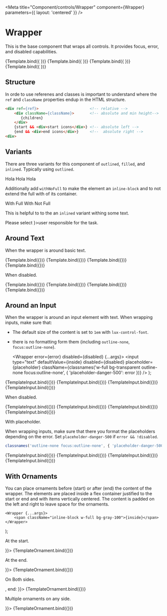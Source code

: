 

<Meta 
    title="Component/controls/Wrapper" 
    component={Wrapper} 
    parameters={{
        layout: 'centered'
    }}
/>

# Wrapper

This is the base component that wraps all controls. It provides focus,
error, and disabled capabilities.


<Canvas>
    <Story name="Template" args={{ focus: false, disabled: false, error: false, inside: 'Inside' }}>
        {Template.bind({ })}
    </Story>
    <Story name="Template Undefined" args={{ focus: false, disabled: false, error: false }}>
        {Template.bind({ })}
    </Story>
    <Story name="Template Empty" args={{ focus: false, disabled: false, error: false, inside: '' }}>
        {Template.bind({ })}
    </Story>
    <Story name="Template Space" args={{ focus: false, disabled: false, error: false, inside: '  ' }}>
        {Template.bind({ })}
    </Story>
</Canvas>

<ArgsTable of={Wrapper} /> 

## Structure

In orde to use referenes and classes is important to understand where the `ref`
and `className` properties endup in the HTML structure.

```html
<div ref={ref}>                       <!-- relative -->
    <div className={className}>       <!-- absolute and min height-->
       {children}
    </div>
    {start && <div>start icons</div>} <!-- absolute left -->
    {end && <div>end icons</div>}     <!--  absolute right -->
<div>
```

## Variants

There are three variants for this component of `outlined`, `filled`, and
`inlined`. Typically using `outlined`.

<Canvas>
    <Story name="Variant Outlined">
        <Wrapper variant="outlined">Hola</Wrapper>
    </Story>
    <Story name="Variant Filled">
        <Wrapper variant="filled">Hola</Wrapper>
    </Story>
    <Story name="Variant Inline">
        <Wrapper variant="inlined">Hola</Wrapper>
    </Story>
</Canvas>

Additionally add `withNoFull` to make the element an `inline-block` and to 
not extend the full with of its container.

<Canvas>
    <Story name="Variant Outlined With Full">
        <Wrapper variant="outlined">With Full</Wrapper>
    </Story>
</Canvas>

<Canvas>
    <Story name="Variant Outlined With Not Full">
        <Wrapper variant="outlined" withNoFull>With Not Full</Wrapper>
    </Story>
</Canvas>


This is helpful to to the an `inlined` variant withing some text.

<Canvas>
    <Story name="Variant Inlined With Not Full">
        <div>
            Please select <Wrapper variant="inlined" withNoFull end={<AngleDownIcon className="stroke-1"/>}>user</Wrapper> responsible for the task.
        </div>
    </Story>
</Canvas>


## Around Text

When the wrapper is around basic text.

<Canvas>
    <Story name="Plain" args={{ focus: false, disabled: false, error: false, inside: 'Plain' }}>
        {Template.bind({})}
    </Story>
    <Story name="Focus" args={{ focus: true, disabled: false, error: false, inside: 'Focus' }}>
        {Template.bind({})}
    </Story>
    <Story name="Error" args={{ focus: false, disabled: false, error: true, inside: 'Error' }}>
        {Template.bind({})}
    </Story>
    <Story name="Focus Error" args={{ focus: true, disabled: false, error: true, inside: 'Focus Error' }}>
        {Template.bind({})}
    </Story>
</Canvas>

When disabled.

<Canvas>
    <Story name="Disabled Plain" args={{ focus: false, disabled: true, error: false, inside: 'Disabled Plain' }}>
        {Template.bind({})}
    </Story>
    <Story name="Disabled Focus" args={{ focus: true, disabled: true, error: false, inside: 'Disabled Focus' }}>
        {Template.bind({})}
    </Story>
    <Story name="Disabled Error" args={{ focus: false, disabled: true, error: true, inside: 'Disabled Error' }}>
        {Template.bind({})}
    </Story>
    <Story name="Disabled Focus Error" args={{ focus: true, disabled: true, error: true, inside: 'Disabled Focus Error' }}>
        {Template.bind({})}
    </Story>
</Canvas>

## Around an Input 

When the wrapper is around an input element with text.  When wrapping inputs,
make sure that:

* The default size of the content is set to `1em` with `lux-control-font`.
* there is no formatting form them (including `outline-none`, `focus:outline-none`).

    <Wrapper error={error} disabled={disabled} {...args}>
        <input 
            type="text" defaultValue={inside} disabled={disabled}
            placeholder={placeholder} 
            className={classnames('w-full bg-transparent outline-none focus:outline-none', { 'placeholder-danger-500': error })} 
        />
    </Wrapper>
);

<Canvas>
    <Story name="Input Plain" args={{ focus: false, disabled: false, error: false, inside: 'Plain' }}>
        {TemplateInput.bind({})}
    </Story>
    <Story name="Input Focus" args={{ focus: true, disabled: false, error: false, inside: 'Focus' }}>
        {TemplateInput.bind({})}
    </Story>
    <Story name="Input Error" args={{ focus: false, disabled: false, error: true, inside: 'Error' }}>
        {TemplateInput.bind({})}
    </Story>
    <Story name="Input Focus Error" args={{ focus: true, disabled: false, error: true, inside: 'Focus Error' }}>
        {TemplateInput.bind({})}
    </Story>
</Canvas>

When disabled.

<Canvas>
    <Story name="Disabed Input Plain" args={{ focus: false, disabled: true, error: false, inside: 'Plain' }}>
        {TemplateInput.bind({})}
    </Story>
    <Story name="Disabed Input Focus" args={{ focus: true, disabled: true, error: false, inside: 'Focus' }}>
        {TemplateInput.bind({})}
    </Story>
    <Story name="Disabed Input Error" args={{ focus: false, disabled: true, error: true, inside: 'Error' }}>
        {TemplateInput.bind({})}
    </Story>
    <Story name="Disabed Input Focus Error" args={{ focus: true, disabled: true, error: true, inside: 'Focus Error' }}>
        {TemplateInput.bind({})}
    </Story>
</Canvas>

With placeholder.

When wrapping inputs, make sure that there you format the placeholders depending
on the error. Set `placeholder-danger-500` if `error && !disabled`.

```js
classnames('outline-none focus:outline-none', { 'placeholder-danger-500': error })
```

<Canvas>
    <Story name="Input Plain Placeholder" args={{ focus: false, disabled: false, error: false, placeholder: 'Plain' }}>
        {TemplateInput.bind({})}
    </Story>
    <Story name="Input Focus Placeholder" args={{ focus: true, disabled: false, error: false, placeholder: 'Focus' }}>
        {TemplateInput.bind({})}
    </Story>
    <Story name="Input Error Placeholder" args={{ focus: false, disabled: false, error: true, placeholder: 'Error' }}>
        {TemplateInput.bind({})}
    </Story>
    <Story name="Input Focus Error Placeholder" args={{ focus: true, disabled: false, error: true, placeholder: 'Focus Error' }}>
        {TemplateInput.bind({})}
    </Story>
</Canvas>

## With Ornaments

You can place ornaments before (start) or after (end) the content of the
wrapper. The elements are placed inside a flex container justified to the start
or end and with items vertically centered.  The content is padded on the left
and right to leave space for the ornaments.

    <Wrapper {...args}>
        <span className="inline-block w-full bg-gray-100">{inside}</span>
    </Wrapper>
);

At the start.

<Canvas>
    <Story name="Ornament Start" args={{ inside: 'Start', start: <FullSquareIcon/> }}>
        {TemplateOrnament.bind({})}
    </Story>
</Canvas>

At the end.

<Canvas>
    <Story name="Ornament End" args={{ inside: 'Start', end: <FullSquareIcon/> }}>
        {TemplateOrnament.bind({})}
    </Story>
</Canvas>

On Both sides.

<Canvas>
    <Story name="Ornament Start End" args={{ inside: 'Start', start: <FullSquareIcon/>, end: <FullSquareIcon/> }}>
        {TemplateOrnament.bind({})}
    </Story>
</Canvas>

Multiple ornaments on any side.

<Canvas>
    <Story name="Ornament Multiple" args={{ inside: 'Start', end: <><Loading/><FullSquareIcon/></> }}>
        {TemplateOrnament.bind({})}
    </Story>
</Canvas>

